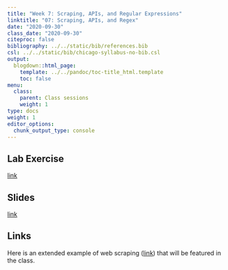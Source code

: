 ```yaml
---
title: "Week 7: Scraping, APIs, and Regular Expressions"
linktitle: "07: Scraping, APIs, and Regex"
date: "2020-09-30"
class_date: "2020-09-30"
citeproc: false
bibliography: ../../static/bib/references.bib
csl: ../../static/bib/chicago-syllabus-no-bib.csl
output:
  blogdown::html_page:
    template: ../../pandoc/toc-title_html.template
    toc: false
menu:
  class:
    parent: Class sessions
    weight: 1
type: docs
weight: 1
editor_options: 
  chunk_output_type: console
---
```


## Lab Exercise

[link](PM566/assignment/07-lab)

## Slides

[link](PM566/slides/07-apis-regex/slides.html)

## Links

Here is an extended example of web scraping ([link](https://github.com/USCbiostats/PM566/tree/df4f275d56c23c47ce7e0d9791c2bb384819af8c#latest-weeks-cross-reference))
that will be featured in the class.
